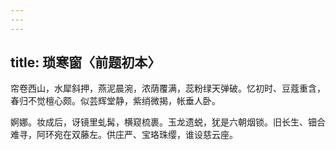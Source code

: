 ```yaml
---
---
---
```

title: 琐寒窗〈前题初本〉
---



帘卷西山，水犀斜押，燕泥晨涴，浓荫覆满，蕊粉绿天弹破。忆初时、豆蔻重含，春归不觉檀心颇。似芸辉堂静，紫绡微揭，帐垂人卧。

婀娜。妆成后，讶镜里虬髯，横窥梳裹。玉龙遗蜕，犹是六朝烟锁。旧长生、钿合难寻，阿环宛在双藤左。供庄严、宝珞珠缨，谁设慈云座。